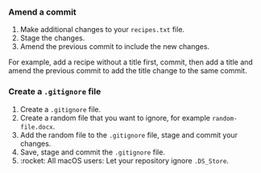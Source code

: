 ### Amend a commit

1. Make additional changes to your `recipes.txt` file.
1. Stage the changes.
1. Amend the previous commit to include the new changes.

For example, add a recipe without a title first, commit, then add a title and amend the previous commit to add the title change to the same commit.

### Create a `.gitignore` file

1. Create a `.gitignore` file.
1. Create a random file that you want to ignore, for example `random-file.docx`.
1. Add the random file to the `.gitignore` file, stage and commit your changes.
1. Save, stage and commit the `.gitignore` file.
1. :rocket: All macOS users: Let your repository ignore `.DS_Store`.
